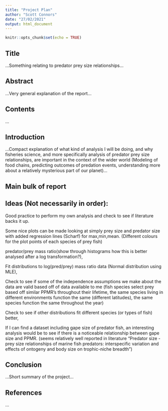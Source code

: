 ```yaml
---
title: "Project Plan"
author: "Scott Connors"
date: "27/02/2021"
output: html_document
---
```


```r
knitr::opts_chunk$set(echo = TRUE)
```
## Title

...Something relating to predator prey size relationships...

## Abstract

...Very general explanation of the report...

## Contents

...

## Introduction

...Compact explanation of what kind of analysis I will be doing, and why fisheries science, and more specifically analysis of predator prey size relationships, are important in the context of the wider world (Modeling of food chains, predicting outcomes of predation events, understanding more about a relatively mysterious part of our planet)...

## Main bulk of report

## Ideas (Not necessarily in order):

Good practice to perform my own analysis and check to see if literature backs it up.

Some nice plots can be made looking at simply prey size and predator size with added regression lines (Scharf) for max,min,mean. (Different colours for the plot points of each species of prey fish)

predator/prey mass ratio(show through histograms how this is better analysed after a log transformation?),

Fit distributions to log(pred/prey) mass ratio data (Normal distribution using MLE),

Check to see if some of the independence assumptions we make about the data are valid based off of data available to me (fish species select prey based off similar PPMR's throughout their lifetime, the same species living in different environments function the same (different latitudes), the same species function the same throughout the year)

Check to see if other distributions fit different species (or types of fish) better,

If I can find a dataset including gape size of predator fish, an interesting analysis would be to see if there is a noticeable relationship between gape size and PPMR. (seems relatively well reported in literature "Predator size - prey size relationships of marine fish predators: interspecific variation and effects of ontogeny and body size on trophic-niche breadth")


## Conclusion

...Short summary of the project...

## References

...








